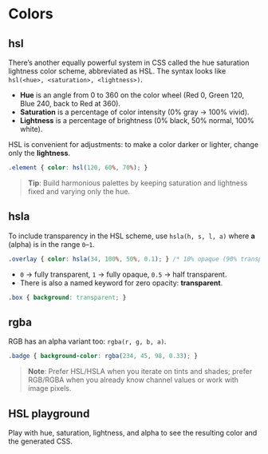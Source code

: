 # Colors

## hsl
There’s another equally powerful system in CSS called the hue saturation lightness color scheme, abbreviated as HSL.
The syntax looks like `hsl(<hue>, <saturation>, <lightness>)`.

- **Hue** is an angle from 0 to 360 on the color wheel (Red 0, Green 120, Blue 240, back to Red at 360).
- **Saturation** is a percentage of color intensity (0% gray → 100% vivid).
- **Lightness** is a percentage of brightness (0% black, 50% normal, 100% white).

HSL is convenient for adjustments: to make a color darker or lighter, change only the **lightness**.

~~~css
.element { color: hsl(120, 60%, 70%); }
~~~

> **Tip**: Build harmonious palettes by keeping saturation and lightness fixed and varying only the hue.

## hsla
To include transparency in the HSL scheme, use `hsla(h, s, l, a)` where **a** (alpha) is in the range `0`–`1`.

~~~css
.overlay { color: hsla(34, 100%, 50%, 0.1); } /* 10% opaque (90% transparent) */
~~~

- `0` → fully transparent, `1` → fully opaque, `0.5` → half transparent.
- There is also a named keyword for zero opacity: **transparent**.

~~~css
.box { background: transparent; }
~~~

## rgba
RGB has an alpha variant too: `rgba(r, g, b, a)`.

~~~css
.badge { background-color: rgba(234, 45, 98, 0.33); }
~~~

> **Note**: Prefer HSL/HSLA when you iterate on tints and shades; prefer RGB/RGBA when you already know channel values or work with image pixels.

## HSL playground
Play with hue, saturation, lightness, and alpha to see the resulting color and the generated CSS.


<ColorHslPlayground />
